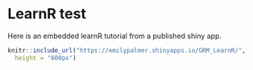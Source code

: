 # LearnR test

Here is an embedded learnR tutorial from a published shiny app. 



```r
knitr::include_url("https://emilypalmer.shinyapps.io/GRM_LearnR/", 
  height = "600px")
```

